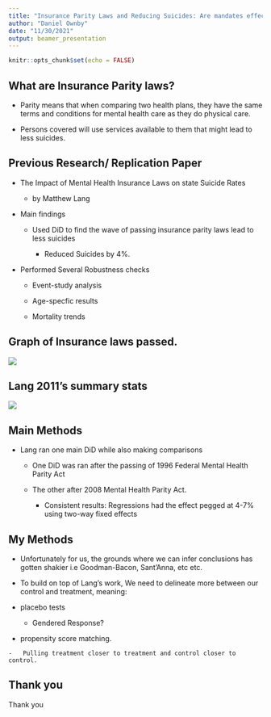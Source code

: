 ```yaml
---
title: "Insurance Parity Laws and Reducing Suicides: Are mandates effective?"
author: "Daniel Ownby"
date: "11/30/2021"
output: beamer_presentation
---
```


```r
knitr::opts_chunk$set(echo = FALSE)
```

## What are Insurance Parity laws?

-   Parity means that when comparing two health plans, they have the same terms and conditions for mental health care as they do physical care.

-   Persons covered will use services available to them that might lead to less suicides.

## Previous Research/ Replication Paper

-   The Impact of Mental Health Insurance Laws on state Suicide Rates

    -   by Matthew Lang

-   Main findings

    -   Used DiD to find the wave of passing insurance parity laws lead to less suicides

        -   Reduced Suicides by 4%.

-   Performed Several Robustness checks

    -   Event-study analysis

    -   Age-specfic results

    -   Mortality trends

## Graph of Insurance laws passed.

![](Number%20of%20States%20enacting%20Mental%20health%20laws%20by%20year.PNG)

## Lang 2011's summary stats

![](sum%20stats%20for%20Matthew%20Lang.PNG)

## Main Methods

-   Lang ran one main DiD while also making comparisons

    -   One DiD was ran after the passing of 1996 Federal Mental Health Parity Act

    -   The other after 2008 Mental Health Parity Act.

        -   Consistent results: Regressions had the effect pegged at 4-7% using two-way fixed effects

## My Methods

-   Unfortunately for us, the grounds where we can infer conclusions has gotten shakier i.e Goodman-Bacon, Sant'Anna, etc etc.

-   To build on top of Lang's work, We need to delineate more between our control and treatment, meaning:

-   placebo tests

    -   Gendered Response?

-   propensity score matching.

```{=html}
<!-- -->
```
    -   Pulling treatment closer to treatment and control closer to control.

## Thank you

Thank you

